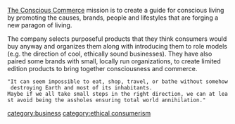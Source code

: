 [http://consciousco.co/ The Conscious Commerce] mission is to create a guide for conscious living by promoting the causes, brands, people and lifestyles that are forging a new paragon of living.

The company selects purposeful products that they think consumers would buy anyway and organizes them along with introducing them to role models (e.g. the direction of cool, ethically sound businesses). They have also paired some  brands with small, locally run organizations, to create limited edition products to bring together consciousness and commerce.

 "It can seem impossible to eat, shop, travel, or bathe without somehow destroying Earth and most of its inhabitants.
 Maybe if we all take small steps in the right direction, we can at least avoid being the assholes ensuring total world annihilation."

{{stub}}

[[category:business]]
[[category:ethical consumerism]]